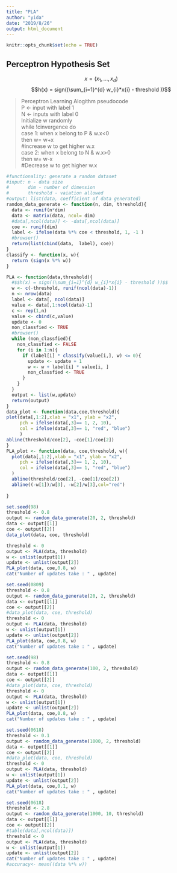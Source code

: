 ```yaml
---
title: "PLA"
author: "yida"
date: "2019/8/26"
output: html_document
---
```


```r
knitr::opts_chunk$set(echo = TRUE)
```
## Perceptron Hypothesis Set 
$$x = (x_1, ..., x_d)$$
$$h(x) = sign((\sum_{i=1}^{d} w_{i}*x{i} - threshold ))$$    

>  Perceptron Learning Alogithm pseudocode  
P <- input with label 1  
N <- inputs with label 0  
Initialize w randomly  
while !cinvergence do  
  case 1: when x belong to P & w.x<0  
  	then w= w+x   
  	#increase w to get higher w.x  
  case 2: when x belong to N & w.x>0  
  	then w= w-x   
  	#Decrease w to get higher w.x  

```r
#functionality: generate a random dataset
#input: n - data size
#       dim - number of dimension
#       threshold - vaiation allowed
#output: list(data, coefficient of data generated)
random_data_generate <- function(n, dim, threshold){
  data <- runif(n*dim)
  data <- matrix(data, ncol= dim)
  #data[,ncol(data)] <- -data[,ncol(data)]
  coe <- runif(dim)
  label <- ifelse(data %*% coe < threshold, 1, -1 )
  #browser()
  return(list(cbind(data,  label), coe))
}
classify <- function(x, w){
  return (sign(x %*% w))
}

PLA <- function(data,threshold){
  #$$h(x) = sign((\sum_{i=1}^{d} w_{i}*x{i} - threshold ))$$
  w <- c(-threshold, runif(ncol(data)-1))
  n <- nrow(data)
  label <- data[, ncol(data)]
  value <- data[,1:ncol(data)-1]
  c <- rep(1,n)
  value <- cbind(c,value)
  update <- 0
  non_classfied <- TRUE
  #browser()
  while (non_classfied){
    non_classfied <- FALSE
    for (i in 1:n){
      if (label[i] * classify(value[i,], w) <= 0){
        update <- update + 1
        w <- w + label[i] * value[i, ]
        non_classfied <- TRUE
      }
    }
  }
  output <- list(w,update)
  return(output)
}
data_plot <- function(data,coe,threshold){
plot(data[,1:2],xlab = "x1", ylab = "x2",
     pch = ifelse(data[,3]== 1, 2, 10),
     col = ifelse(data[,3]== 1, "red", "blue")
     )
abline(threshold/coe[2], -coe[1]/coe[2])
}
PLA_plot <- function(data, coe,threshold, w){
  plot(data[,1:2],xlab = "x1", ylab = "x2",
     pch = ifelse(data[,3]== 1, 2, 10),
     col = ifelse(data[,3]== 1, "red", "blue")
  )
  abline(threshold/coe[2], -coe[1]/coe[2])
  abline((-w[1])/w[3], -w[2]/w[3],col="red")
  
}
```
 
```r
set.seed(98)
threshold <- 0.8
output <- random_data_generate(20, 2, threshold)
data <- output[[1]]
coe <- output[[2]]
data_plot(data, coe, threshold)
```

```r
threshold <- 0
output <- PLA(data, threshold)
w <- unlist(output[1])
update <- unlist(output[2])
PLA_plot(data, coe,0.8, w)
cat("Number of updates take : " , update)
```
  
```r
set.seed(0809)
threshold <- 0.8
output <- random_data_generate(20, 2, threshold)
data <- output[[1]]
coe <- output[[2]]
#data_plot(data, coe, threshold)
threshold <- 0
output <- PLA(data, threshold)
w <- unlist(output[1])
update <- unlist(output[2])
PLA_plot(data, coe,0.8, w)
cat("Number of updates take : " , update)
```

```r
set.seed(98)
threshold <- 0.8
output <- random_data_generate(100, 2, threshold)
data <- output[[1]]
coe <- output[[2]]
#data_plot(data, coe, threshold)
threshold <- 0
output <- PLA(data, threshold)
w <- unlist(output[1])
update <- unlist(output[2])
PLA_plot(data, coe,0.8, w)
cat("Number of updates take : " , update)
```

```r
set.seed(0618)
threshold <- 0.1
output <- random_data_generate(1000, 2, threshold)
data <- output[[1]]
coe <- output[[2]]
#data_plot(data, coe, threshold)
threshold <- 0
output <- PLA(data, threshold)
w <- unlist(output[1])
update <- unlist(output[2])
PLA_plot(data, coe,0.1, w)
cat("Number of updates take : " , update)
```
 
```r
set.seed(0618)
threshold <- 2.8
output <- random_data_generate(1000, 10, threshold)
data <- output[[1]]
coe <- output[[2]]
#table(data[,ncol(data)])
threshold <- 0
output <- PLA(data, threshold)
w <- unlist(output[1])
update <- unlist(output[2])
cat("Number of updates take : " , update)
#accuracy<- mean((data %*% w))
```
